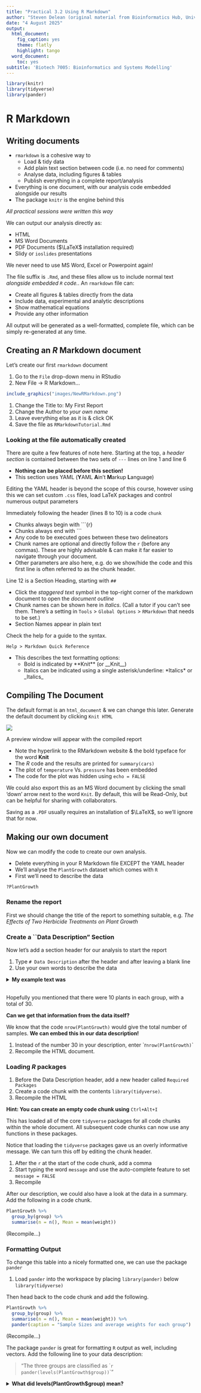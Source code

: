 ```yaml
---
title: "Practical 3.2 Using R Markdown"
author: "Steven Delean (original material from Bioinformatics Hub, University of Adelaide)"
date: "4 August 2025"
output:
  html_document:
    fig_caption: yes
    theme: flatly
    highlight: tango
  word_document:
    toc: yes
subtitle: 'Biotech 7005: Bioinformatics and Systems Modelling'
---
```


```r
library(knitr)
library(tidyverse)
library(pander)
```


# R Markdown {.tabset .tabset-fade .tabset-pills}

## Writing documents

* `rmarkdown` is a cohesive way to
    + Load & tidy data 
    + Add plain text section between code (i.e. no need for comments)
    + Analyse data, including figures & tables
    + Publish everything in a complete report/analysis
* Everything is one document, with our analysis code embedded alongside our results
* The package `knitr` is the engine behind this

*All practical sessions were written this way*

We can output our analysis directly as:

* HTML
* MS Word Documents
* PDF Documents ($\LaTeX$ installation required)
* Slidy or `ioslides` presentations

We never need to use MS Word, Excel or Powerpoint again!

The file suffix is `.Rmd`, and these files allow us to include normal text *alongside embedded `R` code.*.
An `rmarkdown` file can:

- Create all figures & tables directly from the data
- Include data, experimental and analytic descriptions
- Show mathematical equations
- Provide any other information

All output will be generated as a well-formatted, complete file, which can be simply re-generated at any time.


## Creating an *R* Markdown document

Let's create our first `rmarkdown` document

1. Go to the `File` drop-down menu in RStudio
2. New File -> R Markdown...


```r
include_graphics("images/NewRMarkdown.png")
```

1. Change the Title to: My First Report
2. Change the Author to *your own name*
3. Leave everything else as it is & click OK
4. Save the file as `RMarkdownTutorial.Rmd`

### Looking at the file automatically created

There are quite a few features of note here.
Starting at the top, a *header section* is contained between the two sets of `---` lines on line 1 and line 6

- __Nothing can be placed before this section!__
- This section uses YAML (**Y**AML **A**in't **M**arkup **L**anguage)

Editing the YAML header is beyond the scope of this course, however using this we can set custom `.css` files, load LaTeX packages and control numerous output parameters

Immediately following the header (lines 8 to 10) is a code `chunk`

- Chunks always begin with ```{r}
- Chunks always end with ```
- Any code to be executed goes between these two delineators
- Chunk names are optional and directly follow the `r` (before any commas). These are highly advisable & can make it far easier to navigate through your document.
- Other parameters are also here, e.g. do we show/hide the code and this first line is often referred to as the chunk header.

Line 12 is a Section Heading, starting with `##`

- Click the _staggered text_ symbol in the top-right corner of the markdown document to open the _document outline_
- Chunk names can be shown here in _italics_. (Call a tutor if you can't see them. There's a setting in `Tools` > `Global Options` > `RMarkdown` that needs to be set.)
- Section Names appear in plain text

Check the help for a guide to the syntax.

`Help > Markdown Quick Reference`

- This describes the text formatting options: 
    + Bold is indicated by \*\*Knit\*\* (or \_\_Knit\_\_)
    + Italics can be indicated using a single asterisk/underline: \*Italics\* or \_Italics\_


## Compiling The Document

The default format is an `html_document` & we can change this later.
Generate the default document by clicking `Knit HTML`

![](images/knit.png)

A preview window will appear with the compiled report

- Note the hyperlink to the RMarkdown website & the bold typeface for the word **Knit**
- The *R* code and the results are printed for `summary(cars)`
- The plot of `temperature` Vs. `pressure` has been embedded
- The code for the plot was hidden using `echo = FALSE`

    
We could also export this as an MS Word document by clicking the small 'down' arrow next to the word `Knit`.
By default, this will be Read-Only, but can be helpful for sharing with collaborators.

Saving as a `.PDF` usually requires an installation of $\LaTeX$, so we'll ignore that for now.

## Making our own document {.tabset .tabset-fade .tabset-pills}

Now we can modify the code to create our own analysis.

- Delete everything in your R Markdown file EXCEPT the YAML header
- We'll analyse the `PlantGrowth` dataset which comes with `R`
- First we'll need to describe the data

```r
?PlantGrowth
```

### Rename the report

First we should change the title of the report to something suitable, e.g. *The Effects of Two Herbicide Treatments on Plant Growth*

### Create a ``Data Description" Section

Now let's add a section header for our analysis to start the report

1. Type `# Data Description` after the header and after leaving a blank line
2. Use your own words to describe the data

<details><summary><b>My example text was</b></summary>

> Plants were treated with two different herbicides and the effects on growth were compared using the dried weight of the plants after one month.
Both treatments were compared to a control group of plants which were not treated with any herbicide.
Each group contained 10 plants, giving a total of 30 plants.

</details>
<br>
Hopefully you mentioned that there were 10 plants in each group, with a total of 30.

__Can we get that information from the data itself?__

We know that the code `nrow(PlantGrowth)` would give the total number of samples.
__We can embed this in our data description!__

1. Instead of the number 30 in your description, enter \`r` nrow(PlantGrowth)`\`
2. Recompile the HTML document.

### Loading *R* packages

1. Before the Data Description header, add a new header called `Required Packages`
2. Create a code chunk with the contents `library(tidyverse)`.
3. Recompile the HTML

**Hint: You can create an empty code chunk using** `Ctrl+Alt+I`

This has loaded all of the core `tidyverse` packages for all code chunks within the whole document.
All subsequent code chunks can now use any functions in these packages.

Notice that loading the `tidyverse` packages gave us an overly informative message.
We can turn this off by editing the chunk header.

1. After the `r` at the start of the code chunk, add a comma
2. Start typing the word `message` and use the auto-complete feature to set `message = FALSE`
3. Recompile

After our description, we could also have a look at the data in a summary.
Add the following in a code chunk.

```r
PlantGrowth %>% 
  group_by(group) %>% 
  summarise(n = n(), Mean = mean(weight)) 
```

(Recompile...)

### Formatting Output

To change this table into a nicely formatted one, we can use the package `pander`

1. Load `pander` into the workspace by placing `library(pander)` below `library(tidyverse)`

Then head back to the code chunk and add the following.


```r
PlantGrowth %>% 
  group_by(group) %>% 
  summarise(n = n(), Mean = mean(weight)) %>%
  pander(caption = "Sample Sizes and average weights for each group")
```

(Recompile...)

The package `pander` is great for formatting `R` output as well, including vectors.
Add the following line to your data description:

> "The three groups are classified as \``r` `pander(levels(PlantGrowth$group))`\`"

<details><summary><b>What did levels(PlantGrowth$group) mean?</b></summary>
This column is considered by `R` to be a categorical variable.
`R` stores these as a data-type called a factor, and the different values it can take are known as `levels`.
Here we have three different categories (or treatments) which represent the control and two treatments.
<details>
<br>

### Add a plot of the data

We can use `ggplot2` for this

1. This was already loaded with `library(tidyverse)`
2. Create a plot using `geom_boxplot()`
3. Fill the boxes based on the `group` variable


```r
ggplot(PlantGrowth, aes(x = group, y = weight, fill = group)) +
  geom_boxplot() +
  theme_bw() +
  labs(x = "Treatment Group", y = "Dried Weight (g)")
```

### Analyse the data

Here we can fit a simple linear regression using:

- `weight` as the response variable
- `group` as the predictor variable

To fit a linear model in `R`:

1. Use the function `lm()`
2. Save the results as a new object

In the following line of code, we are saying the the `weight` measurements are dependent on the `group` each plant belongs to (`weight ~ group`).
In `R` we can usually read the `~` symbol as *depends on* (or *is a function of*).

```r
model_fit <- lm(weight ~ group, data = PlantGrowth)
```

We can view the `summary()` or `anova()` for a given model using this functions on the saved model.

```r
summary(model_fit)
anova(model_fit)
```

To place these as formatted tables in the text we can also use `pander()`, which has a default format setting for these types of objects.

```r
model_fit %>% summary() %>% pander()
```

```r
model_fit %>% anova() %>% pander()
```

You can change the default captions if you like using the argument `caption = "my caption"` inside the `pnder()` function.

### Finishing the analysis

After you're happy with the way your analysis looks

- A good habit is to finish with a section called `Session Info`
- Add a code chunk which calls the `R` command `sessionInfo()`
- We can also wrap the output of `sessionInfo()` inside the `pander()` function to provide yet another nicely formatted section in our report.

So far we've been compiling everything as HTML, but let's switch to an MS Word document.
We could email this to our supervisors, or upload to Google docs for collaborators...

### Summary

This basic process is incredibly useful

- We never need to cut & paste anything between `R` and other documents
- Every piece of information can be drawn directly from our `R` analysis
- We can very easily incorporate new data as it arrives
- We can describe our code using either comments, or plain text in the surrounding paragraphs
- Creates *reproducible research*
